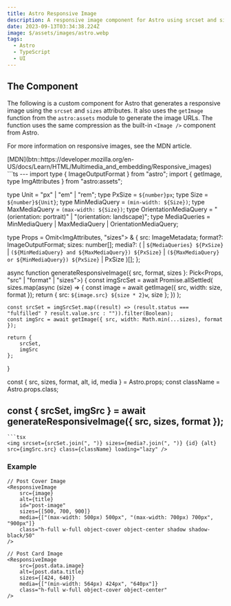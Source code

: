 ```yaml
---
title: Astro Responsive Image
description: A responsive image component for Astro using srcset and sizes.
date: 2023-09-13T03:34:38.224Z
image: $/assets/images/astro.webp
tags:
  - Astro
  - TypeScript
  - UI
---
```


## The Component

The following is a custom component for Astro that generates a responsive image using the `srcset` and `sizes` attributes. It also uses the `getImage` function from the `astro:assets` module to generate the image URLs. The function uses the same compression as the built-in `<Image />` component from Astro.

For more information on responsive images, see the MDN article.

<div class="button-row">
[MDN](btn::https://developer.mozilla.org/en-US/docs/Learn/HTML/Multimedia_and_embedding/Responsive_images)
</div>

<CombinedBlock>
```ts
---
import type { ImageOutputFormat } from "astro";
import { getImage, type ImgAttributes } from "astro:assets";

type Unit = "px" | "em" | "rem";
type PxSize = `${number}px`;
type Size = `${number}${Unit}`;
type MinMediaQuery = `(min-width: ${Size})`;
type MaxMediaQuery = `(max-width: ${Size})`;
type OrientationMediaQuery = "(orientation: portrait)" | "(orientation: landscape)";
type MediaQueries = MinMediaQuery | MaxMediaQuery | OrientationMediaQuery;

type Props = Omit<ImgAttributes, "sizes"> & {
	src: ImageMetadata;
	format?: ImageOutputFormat;
	sizes: number[];
	media?: (
		| `${MediaQueries} ${PxSize}`
		| `(${MinMediaQuery} and ${MaxMediaQuery}) ${PxSize}`
		| `(${MaxMediaQuery} or ${MinMediaQuery}) ${PxSize}`
		| PxSize
	)[];
};

async function generateResponsiveImage({ src, format, sizes }: Pick<Props, "src" | "format" | "sizes">) {
    const imgSrcSet = await Promise.allSettled(
        sizes.map(async (size) => {
            const image = await getImage({ src, width: size, format });
            return { src: `${image.src} ${size * 2}w`, size };
        })
    );

    const srcSet = imgSrcSet.map((result) => (result.status === "fulfilled" ? result.value.src : "")).filter(Boolean);
    const imgSrc = await getImage({ src, width: Math.min(...sizes), format });

    return {
        srcSet,
        imgSrc
    };
}

const { src, sizes, format, alt, id, media } = Astro.props;
const className = Astro.props.class;

const { srcSet, imgSrc } = await generateResponsiveImage({ src, sizes, format });
---
```
```tsx
<img srcset={srcSet.join(", ")} sizes={media?.join(", ")} {id} {alt} src={imgSrc.src} class={className} loading="lazy" />
```
</CombinedBlock>

### Example

```tsx
// Post Cover Image
<ResponsiveImage
    src={image}
    alt={title}
    id="post-image"
    sizes={[500, 700, 900]}
    media={["(max-width: 500px) 500px", "(max-width: 700px) 700px", "900px"]}
    class="h-full w-full object-cover object-center shadow shadow-black/50"
/>

// Post Card Image
<ResponsiveImage
    src={post.data.image}
    alt={post.data.title}
    sizes={[424, 640]}
    media={["(min-width: 564px) 424px", "640px"]}
    class="h-full w-full object-cover object-center"
/>
```